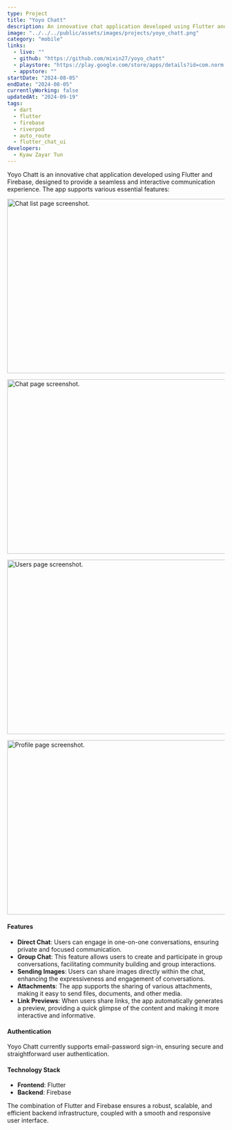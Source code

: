 ```yaml
---
type: Project
title: "Yoyo Chatt"
description: An innovative chat application developed using Flutter and Firebase.
image: "../../../public/assets/images/projects/yoyo_chatt.png"
category: "mobile"
links:
  - live: ""
  - github: "https://github.com/mixin27/yoyo_chatt"
  - playstore: "https://play.google.com/store/apps/details?id=com.norm.yoyo_chatt"
  - appstore: ""
startDate: "2024-08-05"
endDate: "2024-08-05"
currentlyWorking: false
updatedAt: "2024-09-19"
tags:
  - dart
  - flutter
  - firebase
  - riverpod
  - auto_route
  - flutter_chat_ui
developers:
  - Kyaw Zayar Tun
---
```


Yoyo Chatt is an innovative chat application developed using Flutter and Firebase, designed to provide a seamless and interactive communication experience. The app supports various essential features:

<Image
  src="/assets/images/projects/yoyo_chatt/chat_list_page.PNG"
  width="718"
  height="404"
  alt="Chat list page screenshot."
  sizes="100vw"
/>

<Image
  src="/assets/images/projects/yoyo_chatt/chat_page.PNG"
  width="718"
  height="404"
  alt="Chat page screenshot."
  sizes="100vw"
/>

<Image
  src="/assets/images/projects/yoyo_chatt/users_page.PNG"
  width="718"
  height="404"
  alt="Users page screenshot."
  sizes="100vw"
/>

<Image
  src="/assets/images/projects/yoyo_chatt/profile_page.PNG"
  width="718"
  height="404"
  alt="Profile page screenshot."
  sizes="100vw"
/>

#### Features

- **Direct Chat**: Users can engage in one-on-one conversations, ensuring private and focused communication.
- **Group Chat**: This feature allows users to create and participate in group conversations, facilitating community building and group interactions.
- **Sending Images**: Users can share images directly within the chat, enhancing the expressiveness and engagement of conversations.
- **Attachments**: The app supports the sharing of various attachments, making it easy to send files, documents, and other media.
- **Link Previews**: When users share links, the app automatically generates a preview, providing a quick glimpse of the content and making it more interactive and informative.

#### Authentication

Yoyo Chatt currently supports email-password sign-in, ensuring secure and straightforward user authentication.

#### Technology Stack

- **Frontend**: Flutter
- **Backend**: Firebase

The combination of Flutter and Firebase ensures a robust, scalable, and efficient backend infrastructure, coupled with a smooth and responsive user interface.
